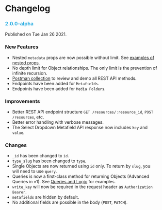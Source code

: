 # Changelog

### <font color="#28ACE2">2.0.0-alpha</font>

Published on Tue Jan 26 2021.

### New Features

- Nested `metadata` props are now possible without limit. See [examples of nested props](/api-reference/objects#get-objects).
- No depth limit for Object relationships. The only limit is the prevention of infinite recursion.
- [Postman collection](/api-reference/getting-started/introduction#postman) to review and demo all REST API methods.
- Endpoints have been added for `Metafields`.
- Endpoints have been added for `Media Folders`.

### Improvements

- Better REST API endpoint structure `GET /resources/:resource_id`, `POST /resources`, etc.
- Better error handling with verbose messages.
- The Select Dropdown Metafield API response now includes `key` and `value`.

### Changes

- `_id` has been changed to `id`.
- `type_slug` has been changed to `type`.
- Single Objects are now returned using `id` only. To return by `slug`, you will need to use `query`.
- Queries is now a first-class method for returning Objects (Advanced Queries in v1). See [Queries and Logic](/api-reference/queries) for examples.
- `write_key` will now be required in the request header as `Authorization Bearer`.
- `metafields` are hidden by default.
- No additional fields are possible in the body (`POST`, `PATCH`).
